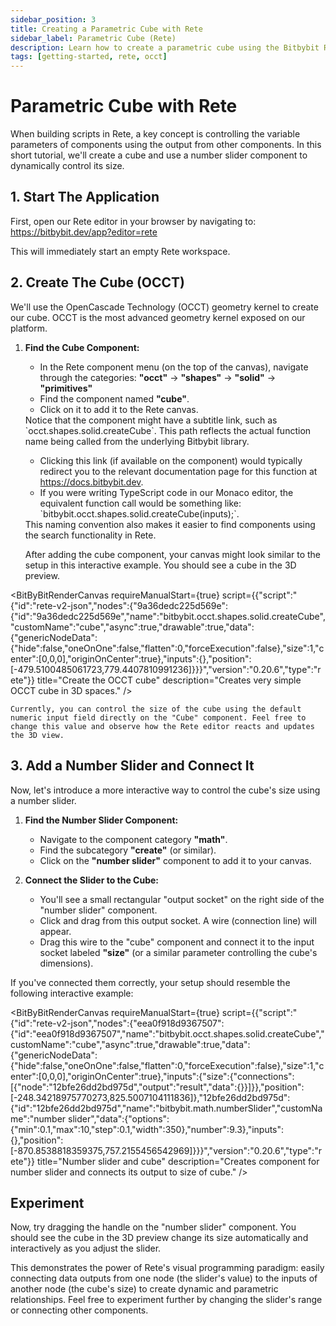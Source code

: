 ```yaml
---
sidebar_position: 3
title: Creating a Parametric Cube with Rete
sidebar_label: Parametric Cube (Rete)
description: Learn how to create a parametric cube using the Bitbybit Rete visual programming editor, OpenCascade (OCCT), and a number slider.
tags: [getting-started, rete, occt]
---
```



# Parametric Cube with Rete

When building scripts in Rete, a key concept is controlling the variable parameters of components using the output from other components. In this short tutorial, we'll create a cube and use a number slider component to dynamically control its size.

## 1. Start The Application

First, open our Rete editor in your browser by navigating to:
<a href="https://bitbybit.dev/app?editor=rete" target="_blank" rel="noopener noreferrer">https://bitbybit.dev/app?editor=rete</a>

This will immediately start an empty Rete workspace.

## 2. Create The Cube (OCCT)

We'll use the OpenCascade Technology (OCCT) geometry kernel to create our cube. OCCT is the most advanced geometry kernel exposed on our platform.

1.  **Find the Cube Component:**
    *   In the Rete component menu (on the top of the canvas), navigate through the categories:
        **"occt"** -> **"shapes"** -> **"solid"** -> **"primitives"**
    *   Find the component named **"cube"**.
    *   Click on it to add it to the Rete canvas.

    <Admonition type="info" title="Understanding Component Subtitles">
      Notice that the component might have a subtitle link, such as `occt.shapes.solid.createCube`. This path reflects the actual function name being called from the underlying Bitbybit library.
      <ul>
        <li>Clicking this link (if available on the component) would typically redirect you to the relevant documentation page for this function at <a href="https://docs.bitbybit.dev" target="_blank" rel="noopener noreferrer">https://docs.bitbybit.dev</a>.</li>
        <li>If you were writing TypeScript code in our Monaco editor, the equivalent function call would be something like: `bitbybit.occt.shapes.solid.createCube(inputs);`.</li>
      </ul>
      This naming convention also makes it easier to find components using the search functionality in Rete.
    </Admonition>

    After adding the cube component, your canvas might look similar to the setup in this interactive example. You should see a cube in the 3D preview.


<BitByBitRenderCanvas
  requireManualStart={true}
  script={{"script":"{\"id\":\"rete-v2-json\",\"nodes\":{\"9a36dedc225d569e\":{\"id\":\"9a36dedc225d569e\",\"name\":\"bitbybit.occt.shapes.solid.createCube\",\"customName\":\"cube\",\"async\":true,\"drawable\":true,\"data\":{\"genericNodeData\":{\"hide\":false,\"oneOnOne\":false,\"flatten\":0,\"forceExecution\":false},\"size\":1,\"center\":[0,0,0],\"originOnCenter\":true},\"inputs\":{},\"position\":[-479.5100485061723,779.4407810991236]}}}","version":"0.20.6","type":"rete"}}
  title="Create the OCCT cube"
  description="Creates very simple OCCT cube in 3D spaces."
/>

    Currently, you can control the size of the cube using the default numeric input field directly on the "Cube" component. Feel free to change this value and observe how the Rete editor reacts and updates the 3D view.

## 3. Add a Number Slider and Connect It

Now, let's introduce a more interactive way to control the cube's size using a number slider.

1.  **Find the Number Slider Component:**
    *   Navigate to the component category **"math"**.
    *   Find the subcategory **"create"** (or similar).
    *   Click on the **"number slider"** component to add it to your canvas.

2.  **Connect the Slider to the Cube:**
    *   You'll see a small rectangular "output socket" on the right side of the "number slider" component.
    *   Click and drag from this output socket. A wire (connection line) will appear.
    *   Drag this wire to the "cube" component and connect it to the input socket labeled **"size"** (or a similar parameter controlling the cube's dimensions).

If you've connected them correctly, your setup should resemble the following interactive example:

<BitByBitRenderCanvas
  requireManualStart={true}
  script={{"script":"{\"id\":\"rete-v2-json\",\"nodes\":{\"eea0f918d9367507\":{\"id\":\"eea0f918d9367507\",\"name\":\"bitbybit.occt.shapes.solid.createCube\",\"customName\":\"cube\",\"async\":true,\"drawable\":true,\"data\":{\"genericNodeData\":{\"hide\":false,\"oneOnOne\":false,\"flatten\":0,\"forceExecution\":false},\"size\":1,\"center\":[0,0,0],\"originOnCenter\":true},\"inputs\":{\"size\":{\"connections\":[{\"node\":\"12bfe26dd2bd975d\",\"output\":\"result\",\"data\":{}}]}},\"position\":[-248.34218975770273,825.5007104111836]},\"12bfe26dd2bd975d\":{\"id\":\"12bfe26dd2bd975d\",\"name\":\"bitbybit.math.numberSlider\",\"customName\":\"number slider\",\"data\":{\"options\":{\"min\":0.1,\"max\":10,\"step\":0.1,\"width\":350},\"number\":9.3},\"inputs\":{},\"position\":[-870.8538818359375,757.2155456542969]}}}","version":"0.20.6","type":"rete"}}
  title="Number slider and cube"
  description="Creates component for number slider and connects its output to size of cube."
/>

## Experiment

Now, try dragging the handle on the "number slider" component. You should see the cube in the 3D preview change its size automatically and interactively as you adjust the slider.

This demonstrates the power of Rete's visual programming paradigm: easily connecting data outputs from one node (the slider's value) to the inputs of another node (the cube's size) to create dynamic and parametric relationships. Feel free to experiment further by changing the slider's range or connecting other components.